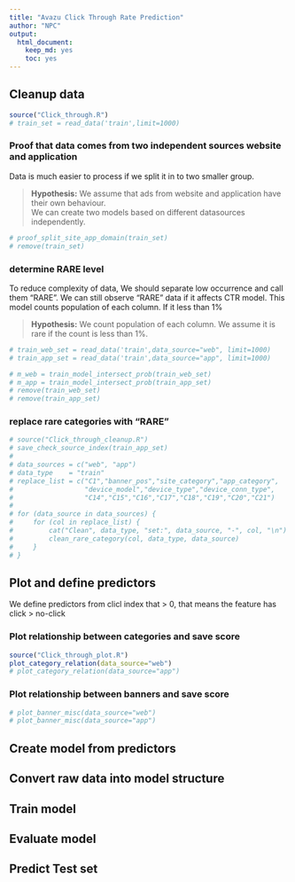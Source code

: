 ```yaml
---
title: "Avazu Click Through Rate Prediction"
author: "NPC"
output:
  html_document:
    keep_md: yes
    toc: yes
---
```


## Cleanup data
```r
source("Click_through.R")
# train_set = read_data('train',limit=1000)
```
### Proof that data comes from two independent sources website and application
Data is much easier to process if we split it in to two smaller group.  

> **Hypothesis:** We assume that ads from website and application have their own behaviour.  
We can create two models based on different datasources independently.  

```r
# proof_split_site_app_domain(train_set)
# remove(train_set)
```

### determine RARE level
To reduce complexity of data, We should separate low occurrence and call them "RARE".
We can still observe "RARE" data if it affects CTR model.
This model counts population of each column. If it less than 1%

> **Hypothesis:** We count population of each column. We assume it is rare if the count is less than 1%.

```r
# train_web_set = read_data('train',data_source="web", limit=1000)
# train_app_set = read_data('train',data_source="app", limit=1000)
```

```r
# m_web = train_model_intersect_prob(train_web_set)
# m_app = train_model_intersect_prob(train_app_set)
# remove(train_web_set)
# remove(train_app_set)
```

### replace rare categories with "RARE"
```r
# source("Click_through_cleanup.R")
# save_check_source_index(train_app_set)
# 
# data_sources = c("web", "app")
# data_type    = "train"
# replace_list = c("C1","banner_pos","site_category","app_category", 
#                  "device_model","device_type","device_conn_type",
#                  "C14","C15","C16","C17","C18","C19","C20","C21")
# 
# for (data_source in data_sources) {
#     for (col in replace_list) {
#         cat("Clean", data_type, "set:", data_source, "-", col, "\n")
#         clean_rare_category(col, data_type, data_source)
#     }
# }
```

## Plot and define predictors
We define predictors from clicl index that > 0, that means the feature has click > no-click


### Plot relationship between categories and save score
```r
source("Click_through_plot.R")
plot_category_relation(data_source="web")
# plot_category_relation(data_source="app")
```

### Plot relationship between banners and save score
```r
# plot_banner_misc(data_source="web")
# plot_banner_misc(data_source="app")
```

## Create model from predictors


## Convert raw data into model structure


## Train model


## Evaluate model


## Predict Test set


